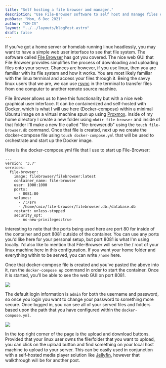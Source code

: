 ```yaml
---
title: "Self hosting a file browser and manager."
description: "Use File-Browser software to self host and manage files on headless Linux servers.  Follow the link in the title to learn more."
pubDate: "Mon, 6 Dec 2021"
author: "CM-IV"
layout: "../../layouts/blogPost.astro"
draft: false
---
```


If you've got a home server or homelab running linux headlessly, you may want to have a simple web user interface to
see that file system. The software called [File Browser](https://filebrowser.org/) has got you covered. The nice
web GUI that File Browser provides simplifies the process of downloading and uploading files onto your
server. Chances are however, if you use linux, then you are familiar with its file system and how it works.
You are most likely familiar with the linux terminal and access your files through it. Being the savvy
linux users that we are, we can use [rsync](https://linux.die.net/man/1/rsync) in the terminal to transfer files
from one computer to another remote source machine.

File Browser allows us to have this functionality but with a nice web graphical user interface. It can be containerized
and self-hosted with Docker, which is what I will use here (Docker-compose) within a minimal
Ubuntu image on a virtual machine spun up using [Proxmox](https://www.proxmox.com/en/). Inside of my home directory I create
a new folder using `mkdir file-browser` and inside of that folder I'll make a new file called "file-browser.db" using the
`touch file-browser.db` command. Once that file is created,
next up we create the docker-compose file using `touch docker-compose.yml` that will be used to orchestrate and start up the Docker image.

Here is the docker-compose.yml file that I use to start up File-Browser:

```
---
version: '3.7'
services:
  file-browser:
    image: filebrowser/filebrowser:latest
    container_name: file-browser
    user: 1000:1000
    ports:
      - 8081:80
    volumes:
      - /:/srv
      - /home/cmiv/file-browser/filebrowser.db:/database.db
    restart: unless-stopped
    security_opt:
      - no-new-privileges:true
```

Interesting to note that the ports being used here are port
80 for inside of the container and port 8081 outside of the
container. You can use any ports you'd like here for your personal setup, but port 8081 is what I'm using locally. I'd also like to mention that File-Browser will serve the / root of your linux machine here in this configuration. If you want your home folder and everything within to be served, you can write `/home` here.

Once that docker-compose file is created and you've pasted the above into it, run the `docker-compose up` command in order to start the container. Once it is started, you'll be able to see the web GUI on port 8081.

<Image class="image" src="https://ik.imagekit.io/xbkhabiqcy9/img/Screenshot_from_2021-12-06_09-42-50_wY5UjrNrX-.png?updatedAt=1638805381643" width={860} height={392} />

The default login information is `admin` for both the username and password, so once you login you want to change your password to something
more secure. Once logged in, you can see all of your served files and folders based upon the path that you have configured within the `docker-compose.yml`.

<Image class="image" src="https://ik.imagekit.io/xbkhabiqcy9/img/Screenshot_from_2021-12-06_10-05-13_WMhXQcQ6i.png?updatedAt=1638806772228" width={860} height={392} />

In the top right corner of the page is the upload and download buttons. Provided that your linux user owns the file/folder that you want to
upload, you can click on the upload button and find something on your local host machine to upload to your server. This can be easily used in conjunction with a self-hosted media player solution like [Jellyfin](https://jellyfin.org/), however that walkthrough will be for another post.

